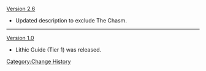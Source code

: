 [[Version 2.6]]
* Updated description to exclude The Chasm.
----
[[Version 1.0]]
* Lithic Guide (Tier 1) was released.
<noinclude>[[Category:Change History]]</noinclude>